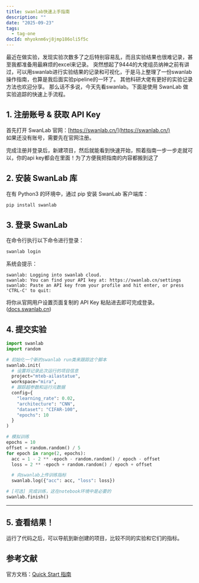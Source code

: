 ```yaml
---
title: swanlab快速上手指南
description: ""
date: "2025-09-23"
tags:
  - tag-one
docId: mhyoknm6vj8jmp186oli5f5c
---
```


最近在做实验，发现实验次数多了之后特别容易乱，而且实验结果也很难记录，甚至我都准备用最麻烦的excel来记录。
突然想起了9444的大佬组员纳神之前有讲过，可以用swanlab进行实验结果的记录和可视化，于是马上整理了一份swanlab操作指南，也算是我后面实验pipeline的一环了。
其他科研大佬有更好的实验记录方法也欢迎分享。
那么话不多说，今天先看swanlab。下面是使用 SwanLab 做实验追踪的快速上手流程。

## 1. 注册账号 & 获取 API Key

首先打开 SwanLab 官网：[https://swanlab.cn/](https://swanlab.cn/)  
如果还没有账号，需要先在官网注册。

完成注册并登录后，新建项目，然后就能看到快速开始，照着指南一步一步走就可以，你的api key都会在里面！为了方便我把指南的内容都搬到这了

## 2. 安装 SwanLab 库

在有 Python3 的环境中，通过 pip 安装 SwanLab 客户端库：

```bash
pip install swanlab
```

## 3. 登录 SwanLab

在命令行执行以下命令进行登录：

```bash
swanlab login
```

系统会提示：

```
swanlab: Logging into swanlab cloud.
swanlab: You can find your API key at: https://swanlab.cn/settings
swanlab: Paste an API key from your profile and hit enter, or press 'CTRL-C' to quit:
```

将你从官网用户设置页面复制的 API Key 粘贴进去即可完成登录。([docs.swanlab.cn](https://docs.swanlab.cn/en/guide_cloud/general/quick-start.html))

## 4. 提交实验

```python
import swanlab
import random

# 初始化一个新的swanlab run类来跟踪这个脚本
swanlab.init(
  # 设置将记录此次运行的项目信息
  project="mteb-ailastatue",
  workspace="mira",
  # 跟踪超参数和运行元数据
  config={
    "learning_rate": 0.02,
    "architecture": "CNN",
    "dataset": "CIFAR-100",
    "epochs": 10
  }
)

# 模拟训练
epochs = 10
offset = random.random() / 5
for epoch in range(2, epochs):
  acc = 1 - 2 ** -epoch - random.random() / epoch - offset
  loss = 2 ** -epoch + random.random() / epoch + offset

  # 向swanlab上传训练指标
  swanlab.log({"acc": acc, "loss": loss})

# [可选] 完成训练，这在notebook环境中是必要的
swanlab.finish()


```

---

## 5. 查看结果！

运行了代码之后，可以导航到新创建的项目，比较不同的实验和它们的指标。

## 参考文献

官方文档：[Quick Start 指南](https://docs.swanlab.cn/en/guide_cloud/general/quick-start.html)
